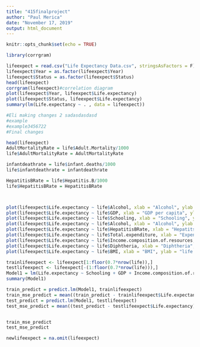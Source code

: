 ```yaml
---
title: "415finalproject"
author: "Paul Merica"
date: "November 17, 2019"
output: html_document
---
```


```r
knitr::opts_chunk$set(echo = TRUE)
```


```r
library(corrgram)

```

```r
lifeexpect = read.csv("Life Expectancy Data.csv", stringsAsFactors = F)
lifeexpect$Year = as.factor(lifeexpect$Year)
lifeexpect$Status = as.factor(lifeexpect$Status)
head(lifeexpect)
corrgram(lifeexpect)#correlation diagram
plot(lifeexpect$Year, lifeexpect$Life.expectancy)
plot(lifeexpect$Status, lifeexpect$Life.expectancy)
summary(lm(Life.expectancy ~ . , data = lifeexpect))

#Eli making changes 2 sadasdasdasd
#example
#example3456722
#Final changes
```


```r
head(lifeexpect)
AdultMortalityRate = life$Adult.Mortality/1000
life$AdultMortalityRate = AdultMortalityRate

infantdeathrate = life$infant.deaths/1000
life$infantdeathrate = infantdeathrate

HepatitisBRate = life$Hepatitis.B/1000
life$HepatitisBRate = HepatitisBRate



plot(lifeexpect$Life.expectancy ~ life$Alcohol, xlab = "Alcohol", ylab = "life expectancy")
plot(lifeexpect$Life.expectancy ~ life$GDP, xlab = "GDP per capita", ylab = "life expectancy")
plot(lifeexpect$Life.expectancy ~ life$Schooling, xlab = "Schooling", ylab = "life expectancy")
plot(lifeexpect$Life.expectancy ~ life$Alcohol, xlab = "Alcohol", ylab = "life expectancy")
plot(lifeexpect$Life.expectancy ~ life$HepatitisBRate, xlab = "Hepatits Rate", ylab = "life expectancy")
plot(lifeexpect$Life.expectancy ~ life$Total.expenditure, xlab = "Expenditure", ylab = "life expectancy")
plot(lifeexpect$Life.expectancy ~ life$Income.composition.of.resources, xlab = "income", ylab = "life expectancy")
plot(lifeexpect$Life.expectancy ~ life$Diphtheria, xlab = "Diphtheria", ylab = "life expectancy")
plot(lifeexpect$Life.expectancy ~ life$BMI, xlab = "BMI", ylab = "life expectancy")


```

```r
trainlifeexpect <- lifeexpect[1:floor(0.7*nrow(life)),]
testlifeexpect <- lifeexpect[-(1:floor(0.7*nrow(life))),]
Model1 = lm(Life.expectancy ~ Schooling + GDP + Income.composition.of.resources + BMI , data = trainlifeexpect)
summary(Model1)

train_predict = predict.lm(Model1, trainlifeexpect)
train_mse_predict = mean((train_predict - trainlifeexpect$Life.expectancy)^2)
test_predict = predict.lm(Model1, testlifeexpect)
test_mse_predict = mean((test_predict - testlifeexpect$Life.expectancy)^2)


train_mse_predict
test_mse_predict

newlifeexpect = na.omit(lifeexpect)


```

